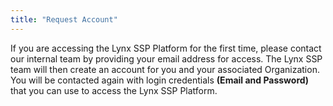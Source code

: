 ```yaml
---
title: "Request Account"
---
```


If you are accessing the Lynx SSP Platform for the first time, please contact our internal team by providing your email address for access. The Lynx SSP team will then create an account for you and your associated Organization. You will be contacted again with login credentials **(Email and Password)** that you can use to access the Lynx SSP Platform.